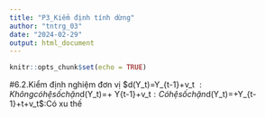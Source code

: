 ---
title: "P3_Kiểm định tính dừng"
author: "tntrg_03"
date: "2024-02-29"
output: html_document
---

```{r setup, include=FALSE}
knitr::opts_chunk$set(echo = TRUE)
```

#6.2.Kiểm định nghiệm đơn vị
$d(Y_t)=\delta Y_{t-1}+v_t $:Không có hệ số chặn
$d(Y_t)=\mu + \delta Y{t-1}+v_t$:Có hệ số chặn
$d(Y_t)=\mu +\delta Y_{t-1}+\beta t+v_t$:Có xu thế